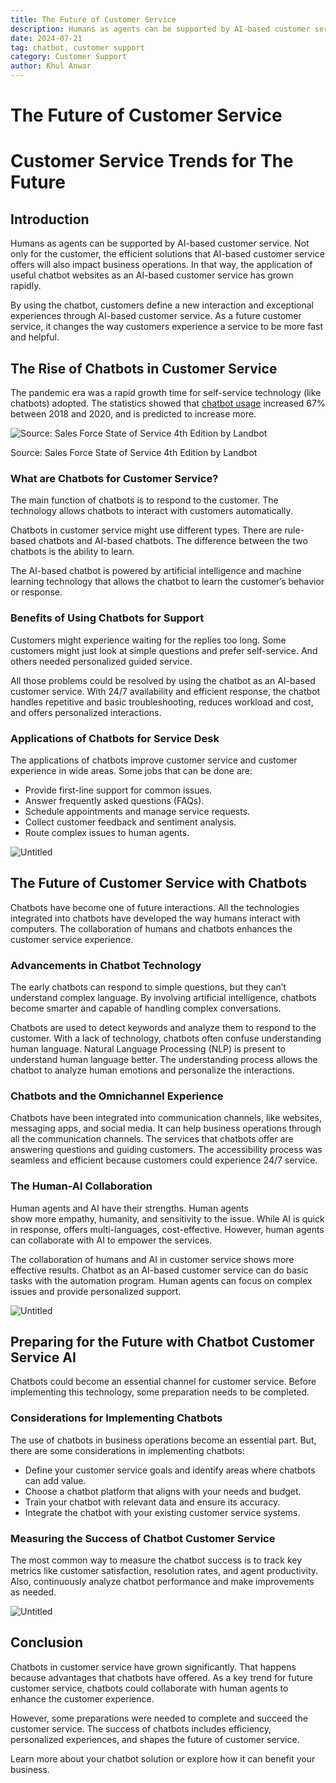 ```yaml
---
title: The Future of Customer Service
description: Humans as agents can be supported by AI-based customer service. Not only for the customer, the efficient solutions that AI-based customer service offers will also impact business operations. 
date: 2024-07-21
tag: chatbot, customer support
category: Customer Support
author: Khul Anwar
---
```


# The Future of Customer Service


# **Customer Service Trends for The Future**

## Introduction

Humans as agents can be supported by AI-based customer service. Not only for the customer, the efficient solutions that AI-based customer service offers will also impact business operations. In that way, the application of useful chatbot websites as an AI-based customer service has grown rapidly.

By using the chatbot, customers define a new interaction and exceptional experiences through AI-based customer service. As a future customer service, it changes the way customers experience a service to be more fast and helpful.

## **The Rise of Chatbots in Customer Service**

The pandemic era was a rapid growth time for self-service technology (like chatbots) adopted. The statistics showed that [chatbot usage](https://landbot.io/blog/chatbot-statistics-compilation) increased 67% between 2018 and 2020, and is predicted to increase more.

![Source: Sales Force State of Service 4th Edition by Landbot](./img/the-rise-of-chatbot.png)

Source: Sales Force State of Service 4th Edition by Landbot

### What are Chatbots for Customer Service?

The main function of chatbots is to respond to the customer. The technology allows chatbots to interact with customers automatically.

Chatbots in customer service might use different types. There are rule-based chatbots and AI-based chatbots. The difference between the two chatbots is the ability to learn. 

The AI-based chatbot is powered by artificial intelligence and machine learning technology that allows the chatbot to learn the customer’s behavior or response.

### Benefits of Using Chatbots for Support

Customers might experience waiting for the replies too long. Some customers might just look at simple questions and prefer self-service. And others needed personalized guided service. 

All those problems could be resolved by using the chatbot as an AI-based customer service. With 24/7 availability and efficient response, the chatbot handles repetitive and basic troubleshooting, reduces workload and cost, and offers personalized interactions.

### Applications of Chatbots for Service Desk

The applications of chatbots improve customer service and customer experience in wide areas. Some jobs that can be done are:

- Provide first-line support for common issues.
- Answer frequently asked questions (FAQs).
- Schedule appointments and manage service requests.
- Collect customer feedback and sentiment analysis.
- Route complex issues to human agents.

![Untitled](./img/chatbot-for-servicedesk.png)

## **The Future of Customer Service with Chatbots**

Chatbots have become one of future interactions. All the technologies integrated into chatbots have developed the way humans interact with computers. The collaboration of humans and chatbots enhances the customer service experience.

### Advancements in Chatbot Technology

The early chatbots can respond to simple questions, but they can’t understand complex language. By involving artificial intelligence, chatbots become smarter and capable of handling complex conversations.

Chatbots are used to detect keywords and analyze them to respond to the customer. With a lack of technology, chatbots often confuse understanding human language. Natural Language Processing (NLP) is present to understand human language better. The understanding process allows the chatbot to analyze human emotions and personalize the interactions.

### Chatbots and the Omnichannel Experience

Chatbots have been integrated into communication channels, like websites, messaging apps, and social media. It can help business operations through all the communication channels. The services that chatbots offer are answering questions and guiding customers. The accessibility process was seamless and efficient because customers could experience 24/7 service.

### The Human-AI Collaboration

Human agents and AI have their strengths. Human agents show more empathy, humanity, and sensitivity to the issue. While AI is quick in response, offers multi-languages, cost-effective. However, human agents can collaborate with AI to empower the services.

The collaboration of humans and AI in customer service shows more effective results. Chatbot as an AI-based customer service can do basic tasks with the automation program. Human agents can focus on complex issues and provide personalized support.

![Untitled](./img/human-ai-collaboration.png)

## Preparing for the Future with Chatbot Customer Service AI

Chatbots could become an essential channel for customer service. Before implementing this technology, some preparation needs to be completed.

### Considerations for Implementing Chatbots

The use of chatbots in business operations become an essential part. But, there are some considerations in implementing chatbots:

- Define your customer service goals and identify areas where chatbots can add value.
- Choose a chatbot platform that aligns with your needs and budget.
- Train your chatbot with relevant data and ensure its accuracy.
- Integrate the chatbot with your existing customer service systems.

### Measuring the Success of Chatbot Customer Service

The most common way to measure the chatbot success is to track key metrics like customer satisfaction, resolution rates, and agent productivity. Also, continuously analyze chatbot performance and make improvements as needed.

![Untitled](./img/measuring-success-of-chatbot.png)

## **Conclusion**

Chatbots in customer service have grown significantly. That happens because advantages that chatbots have offered. As a key trend for future customer service, chatbots could collaborate with human agents to enhance the customer experience. 

However, some preparations were needed to complete and succeed the customer service. The success of chatbots includes efficiency, personalized experiences, and shapes the future of customer service.

Learn more about your chatbot solution or explore how it can benefit your business.
